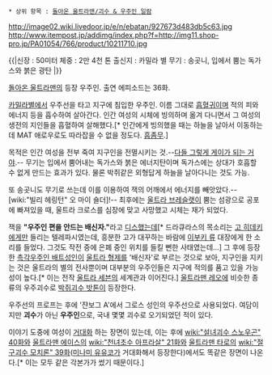  * 상위 항목 : [[돌아온 울트라맨/괴수 & 우주인 일람]]

http://image02.wiki.livedoor.jp/e/n/ebatan/927673d483db5c63.jpg
http://www.itempost.jp/addimg/index.php?f=http://img11.shop-pro.jp/PA01054/766/product/10211710.jpg

{{|신장 : 50미터
체중 : 2만 4천 톤 
출신지 : 카밀라 별
무기 : 송곳니, 입에서 뿜는 독가스와 붉은 광탄
|}}

[[돌아온 울트라맨]]의 등장 우주인. 출연 에피소드는 36화.

[[카밀라]]별에서 우주선을 타고 지구에 침입한 우주인. 이름 그대로 [[흡혈귀]]이며 적의 피와 에너지 등을 흡수하여 살아간다. 인간 여성의 시체에 빙의하며 옮겨 다니면서 그 여성의 생전의 지인들을 흡혈하여 살해했다.[* 인간에게 빙의했을 때는 하늘을 날아서 이동하는데 MAT 애로우로도 따라잡을 수 없을 정도다. [[흠좀무]].] 

목적은 인간 여성을 전부 죽여 지구인을 전멸시키는 것.--[[다들 그렇게 게이가 되는 거야]].-- 무기는 입에서 뿜어내는 독가스와 붉은 에너지탄이며 독가스에는 상대가 호흡할 수 없게 만드는 효과가 있다. 물론 박쥐같은 외형답게 하늘을 날아다니는 것도 가능.

또 송곳니도 무기로 쓰는데 이를 이용하여 잭의 어깨에서 에너지를 빼앗았다.--[wiki:"빌리 헤링턴" 오 마이 숄더]!-- 최후에는 [[울트라 브레슬랫]]이 뿜는 섬광으로 공포에 빠져있을 때, 울트라 크로스를 심장에 맞고 사망했고 시체는 재가 되었다.

잭을 '''"우주인 편을 안드는 배신자."'''라고 [[디스]]했는데[* 드라큐라스의 목소리는 [[고 히데키]]에게만 들리는 텔레파시였는데, 흥분한 고가 대꾸하는 바람에 [[이부키 류]] 대장에게 한 소리를 들었다. 그것도 작전 중에 은폐 중인 위치를 들킬 뻔한 사태였는데...] 그 후에 등장한 [[촉각우주인 배트성인]]이 [[울트라 형제]]를 '배신자'로 부르는 것으로 보아, 지구인을 지키는 것은 울트라의 별의 전사뿐이며 대부분의 우주인들은 지구에 적의를 품고 있을 가능성이 높다.[* 이는 전작 [[울트라 세븐]]의 세계관과 이어진다.] [[울트라맨 레오]]에 비슷한 종류의 우주괴수로 [[박쥐괴수 밧톤]]이 등장한다. 

우주선의 프로프는 후에 '쟌보그 A'에서 그로스 성인의 우주선으로 사용되었다. 여담이지만 '''괴수'''가 아닌 '''우주인'''으로, 국내 몇몇 괴수로 오기되었던 적이 있다.

이야기 도중에 여성이 [[거대화]] 하는 장면이 있는데, 이는 후에 [[wiki:"설녀괴수 스노우곤" 40화]]와 [[울트라맨 에이스]]의 [[wiki:"천녀초수 아프라살" 21화]]와 [[울트라맨 타로]]의 [[wiki:"절구괴수 모치론" 39화]]([[미나미 유유코]]가 거대화해서 등장한다)에서도 똑같은 장면이 나온다.[* 이는 모두 같은 각본가가 썼기 때문이다.]
